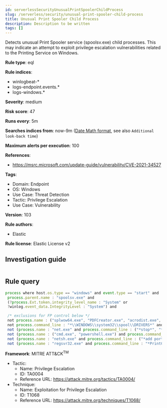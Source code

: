 ```yaml
---
id: serverlessSecurityUnusualPrintSpoolerChildProcess
slug: /serverless/security/unusual-print-spooler-child-process
title: Unusual Print Spooler Child Process
description: Description to be written
tags: []
---
```


<div id="unusual-print-spooler-child-process"></div>

Detects unusual Print Spooler service (spoolsv.exe) child processes. This may indicate an attempt to exploit privilege escalation vulnerabilities related to the Printing Service on Windows.

**Rule type**: eql

**Rule indices**: 

* winlogbeat-*
* logs-endpoint.events.*
* logs-windows.*

**Severity**: medium

**Risk score**: 47

**Runs every**: 5m

**Searches indices from**: now-9m ([Date Math format](((ref))/common-options.html#date-math), see also <DocLink id="serverlessSecurityRulesUiCreate" section="set-the-rules-schedule">`Additional look-back time`</DocLink>)

**Maximum alerts per execution**: 100

**References**: 

* https://msrc.microsoft.com/update-guide/vulnerability/CVE-2021-34527

**Tags**: 

* Domain: Endpoint
* OS: Windows
* Use Case: Threat Detection
* Tactic: Privilege Escalation
* Use Case: Vulnerability

**Version**: 103

**Rule authors**: 

* Elastic

**Rule license**: Elastic License v2

## Investigation guide

```markdown

```

## Rule query

```js
process where host.os.type == "windows" and event.type == "start" and
 process.parent.name : "spoolsv.exe" and
 (?process.Ext.token.integrity_level_name : "System" or
 ?winlog.event_data.IntegrityLevel : "System") and

 /* exclusions for FP control below */
 not process.name : ("splwow64.exe", "PDFCreator.exe", "acrodist.exe", "spoolsv.exe", "msiexec.exe", "route.exe", "WerFault.exe") and
 not process.command_line : "*\\WINDOWS\\system32\\spool\\DRIVERS*" and
 not (process.name : "net.exe" and process.command_line : ("*stop*", "*start*")) and
 not (process.name : ("cmd.exe", "powershell.exe") and process.command_line : ("*.spl*", "*\\program files*", "*route add*")) and
 not (process.name : "netsh.exe" and process.command_line : ("*add portopening*", "*rule name*")) and
 not (process.name : "regsvr32.exe" and process.command_line : "*PrintConfig.dll*")

```

**Framework**: MITRE ATT&CK<sup>TM</sup>

* Tactic:
    * Name: Privilege Escalation
    * ID: TA0004
    * Reference URL: https://attack.mitre.org/tactics/TA0004/
* Technique:
    * Name: Exploitation for Privilege Escalation
    * ID: T1068
    * Reference URL: https://attack.mitre.org/techniques/T1068/

